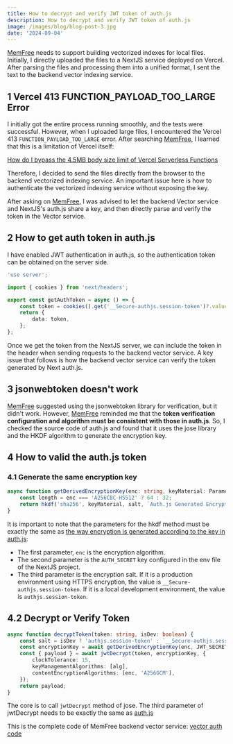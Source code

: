 ```yaml
---
title: How to decrypt and verify JWT token of auth.js
description: How to decrypt and verify JWT token of auth.js
image: /images/blog/blog-post-3.jpg
date: '2024-09-04'
---
```


[MemFree](https://www.memfree.me/) needs to support building vectorized indexes for local files.
Initially, I directly uploaded the files to a NextJS service deployed on Vercel.
After parsing the files and processing them into a unified format, I sent the text to the backend vector indexing service.

## 1 Vercel 413 FUNCTION_PAYLOAD_TOO_LARGE Error

I initially got the entire process running smoothly, and the tests were successful.
However, when I uploaded large files, I encountered the Vercel 413 `FUNCTION_PAYLOAD_TOO_LARGE` error.
After searching [MemFree](https://www.memfree.me/), I learned that this is a limitation of Vercel itself:

[How do I bypass the 4.5MB body size limit of Vercel Serverless Functions](https://vercel.com/guides/how-to-bypass-vercel-body-size-limit-serverless-functions)

Therefore, I decided to send the files directly from the browser to the backend vectorized indexing service. An important issue here is how to authenticate the vectorized indexing service without exposing the key.

After asking on [MemFree](https://www.memfree.me/), I was advised to let the backend Vector service and NextJS's auth.js share a key, and then directly parse and verify the token in the Vector service.

## 2 How to get auth token in auth.js

I have enabled JWT authentication in auth.js, so the authentication token can be obtained on the server side.

```ts
'use server';

import { cookies } from 'next/headers';

export const getAuthToken = async () => {
    const token = cookies().get('__Secure-authjs.session-token')?.value ?? cookies().get('authjs.session-token')?.value;
    return {
        data: token,
    };
};
```

Once we get the token from the NextJS server, we can include the token in the header when sending requests to the backend vector service. A key issue that follows is how the backend vector service can verify the token generated by Next auth.js.

## 3 jsonwebtoken doesn't work

[MemFree](https://www.memfree.me/) suggested using the jsonwebtoken library for verification, but it didn't work.
However, [MemFree](https://www.memfree.me/) reminded me that the **token verification configuration and algorithm must be consistent with those in auth.js**.
So, I checked the source code of auth.js and found that it uses the jose library and the HKDF algorithm to generate the encryption key.

## 4 How to valid the auth.js token

### 4.1 Generate the same encryption key

```ts
async function getDerivedEncryptionKey(enc: string, keyMaterial: Parameters<typeof hkdf>[1], salt: Parameters<typeof hkdf>[2]) {
    const length = enc === 'A256CBC-HS512' ? 64 : 32;
    return hkdf('sha256', keyMaterial, salt, `Auth.js Generated Encryption Key (${salt})`, length);
}
```

It is important to note that the parameters for the hkdf method must be exactly the same as [the way encryption is generated according to the key in auth.js](https://github.com/nextauthjs/next-auth/blob/main/packages/core/src/jwt.ts#L187):

-   The first parameter, `enc` is the encryption algorithm.
-   The second parameter is the `AUTH_SECRET` key configured in the env file of the NextJS project.
-   The third parameter is the encryption salt. If it is a production environment using HTTPS encryption, the value is `__Secure-authjs.session-token`. If it is a local development environment, the value is `authjs.session-token`.

## 4.2 Decrypt or Verify Token

```ts
async function decryptToken(token: string, isDev: boolean) {
    const salt = isDev ? 'authjs.session-token' : `__Secure-authjs.session-token`;
    const encryptionKey = await getDerivedEncryptionKey(enc, JWT_SECRET, salt);
    const { payload } = await jwtDecrypt(token, encryptionKey, {
        clockTolerance: 15,
        keyManagementAlgorithms: [alg],
        contentEncryptionAlgorithms: [enc, 'A256GCM'],
    });
    return payload;
}
```

The core is to call `jwtDecrypt` method of jose. The third parameter of jwtDecrypt needs to be exactly the same as [auth.js](https://github.com/nextauthjs/next-auth/blob/main/packages/core/src/jwt.ts#L75)

This is the complete code of MemFree backend vector service: [vector auth code](https://github.com/memfreeme/memfree/blob/main/vector/auth.ts)
